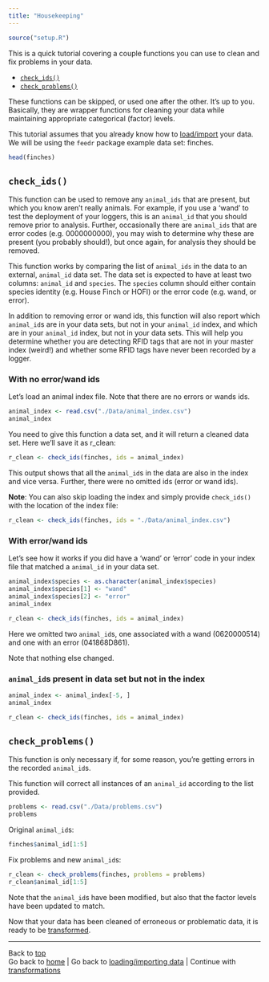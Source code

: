 ```yaml
---
title: "Housekeeping"
---
```


```r
source("setup.R")
```

This is a quick tutorial covering a couple functions you can use to clean and fix problems in your data.

- [`check_ids()`](#checkids)
- [`check_problems()`](#checkproblems)

These functions can be skipped, or used one after the other. It's up to you. Basically, they are wrapper functions for cleaning your data while maintaining appropriate categorical (factor) levels.

This tutorial assumes that you already know how to [load/import](load.html) your data. We will be using the `feedr` package example data set: finches.

```r
head(finches)
```

<a id = "checkids"></a>

## `check_ids()`
This function can be used to remove any `animal_ids` that are present, but which you know aren't really animals. For example, if you use a 'wand' to test the deployment of your loggers, this is an `animal_id` that you should remove prior to analysis. Further, occasionally there are `animal_ids` that are error codes (e.g. 0000000000), you may wish to determine why these are present (you probably should!), but once again, for analysis they should be removed.

This function works by comparing the list of `animal_ids` in the data to an external, `animal_id` data set. The data set is expected to have at least two columns: `animal_id` and `species`. The `species` column should either contain species identity (e.g. House Finch or HOFI) or the error code (e.g. wand, or error).

In addition to removing error or wand ids, this function will also report which `animal_id`s are in your data sets, but not in your `animal_id` index, and which are in your `animal_id` index, but not in your data sets. This will help you determine whether you are detecting RFID tags that are not in your master index (weird!) and whether some RFID tags have never been recorded by a logger.

### With no error/wand ids

Let's load an animal index file. Note that there are no errors or wands ids.

```r
animal_index <- read.csv("./Data/animal_index.csv")
animal_index
```

You need to give this function a data set, and it will return a cleaned data set. Here we'll save it as r_clean:
```r
r_clean <- check_ids(finches, ids = animal_index)
```

This output shows that all the `animal_id`s in the data are also in the index and vice versa. Further, there were no omitted ids (error or wand ids).

__Note__: You can also skip loading the index and simply provide `check_ids()` with the location of the index file:

```r
r_clean <- check_ids(finches, ids = "./Data/animal_index.csv")
```

### With error/wand ids
Let's see how it works if you did have a 'wand' or 'error' code in your index file that matched a `animal_id` in your data set.

```r
animal_index$species <- as.character(animal_index$species)
animal_index$species[1] <- "wand"
animal_index$species[2] <- "error"
animal_index
```

```r
r_clean <- check_ids(finches, ids = animal_index)
```

Here we omitted two `animal_id`s, one associated with a wand (0620000514) and one with an error (041868D861).  

Note that nothing else changed.

### `animal_id`s present in data set but not in the index

```r
animal_index <- animal_index[-5, ]
animal_index
```

```r
r_clean <- check_ids(finches, ids = animal_index)
```


<a id = "checkproblems"></a>

## `check_problems()`

This function is only necessary if, for some reason, you're getting errors in the recorded `animal_id`s.

This function will correct all instances of an `animal_id` according to the list provided.

```r
problems <- read.csv("./Data/problems.csv")
problems
```

Original `animal_id`s:
```r
finches$animal_id[1:5]
```

Fix problems and new `animal_id`s:
```r
r_clean <- check_problems(finches, problems = problems)
r_clean$animal_id[1:5]
```

Note that the `animal_id`s have been modified, but also that the factor levels have been updated to match.


Now that your data has been cleaned of erroneous or problematic data, it is ready to be [transformed](transformations.html).

--------------------------
Back to [top](#top)  
Go back to [home](index.html) | Go back to [loading/importing data](load.html) | Continue with [transformations](transformations.html)
